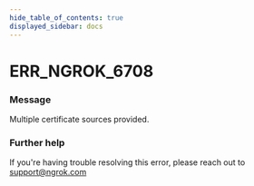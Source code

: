 ```yaml
---
hide_table_of_contents: true
displayed_sidebar: docs
---
```



# ERR_NGROK_6708

### Message
Multiple certificate sources provided.

<ErrorDetails error='err_ngrok_6708' />


### Further help
If you're having trouble resolving this error, please reach out to [support@ngrok.com](mailto:support@ngrok.com?subject=Help%20with%20ERR_NGROK_6708)

